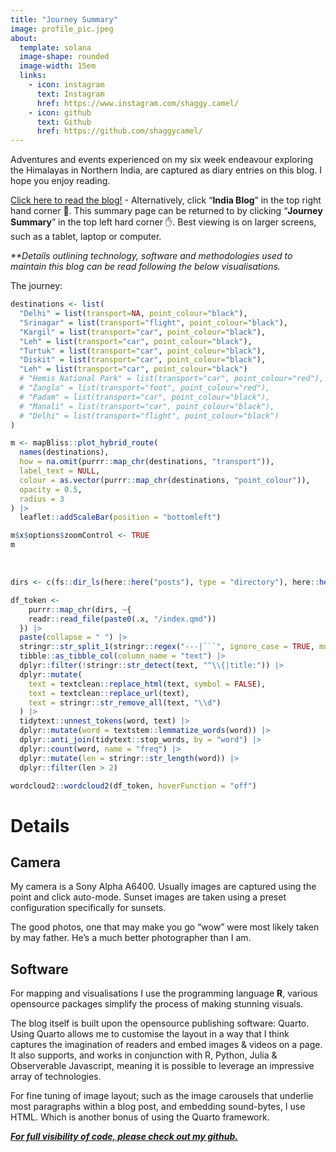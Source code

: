 ```yaml
---
title: "Journey Summary"
image: profile_pic.jpeg
about: 
  template: solana
  image-shape: rounded
  image-width: 15em
  links:
    - icon: instagram
      text: Instagram
      href: https://www.instagram.com/shaggy.camel/
    - icon: github
      text: Github
      href: https://github.com/shaggycamel/
---
```


Adventures and events experienced on my six week endeavour exploring the Himalayas in Northern India, are captured as diary entries on this blog. I hope you enjoy reading.

[[Click here to read the blog!]{.underline}](https://shaggycamel-indiablog24.netlify.app/blog.html) - Alternatively, click "**India Blog**" in the top right hand corner 🤚. This summary page can be returned to by clicking "**Journey Summary**" in the top left hard corner ✋. Best viewing is on larger screens, such as a tablet, laptop or computer.

*\*\*Details outlining technology, software and methodologies used to maintain this blog can be read following the below visualisations.*

The journey:

```r
destinations <- list(
  "Delhi" = list(transport=NA, point_colour="black"),
  "Srinagar" = list(transport="flight", point_colour="black"),
  "Kargil" = list(transport="car", point_colour="black"),
  "Leh" = list(transport="car", point_colour="black"),
  "Turtuk" = list(transport="car", point_colour="black"),
  "Diskit" = list(transport="car", point_colour="black"),
  "Leh" = list(transport="car", point_colour="black")
  # "Hemis National Park" = list(transport="car", point_colour="red"),
  # "Zangla" = list(transport="foot", point_colour="red"),
  # "Padam" = list(transport="car", point_colour="black"),
  # "Manali" = list(transport="car", point_colour="black"),
  # "Delhi" = list(transport="flight", point_colour="black")
)

m <- mapBliss::plot_hybrid_route(
  names(destinations),
  how = na.omit(purrr::map_chr(destinations, "transport")),
  label_text = NULL,
  colour = as.vector(purrr::map_chr(destinations, "point_colour")),
  opacity = 0.5,
  radius = 3
) |>
  leaflet::addScaleBar(position = "bottomleft")

m$x$options$zoomControl <- TRUE
m
```

<br>

```r

dirs <- c(fs::dir_ls(here::here("posts"), type = "directory"), here::here())

df_token <- 
    purrr::map_chr(dirs, ~{
    readr::read_file(paste0(.x, "/index.qmd"))
  }) |> 
  paste(collapse = " ") |> 
  stringr::str_split_1(stringr::regex("---|```", ignore_case = TRUE, multiline = TRUE, dotall = TRUE)) |> 
  tibble::as_tibble_col(column_name = "text") |> 
  dplyr::filter(!stringr::str_detect(text, "^\\{|title:")) |> 
  dplyr::mutate(
    text = textclean::replace_html(text, symbol = FALSE),
    text = textclean::replace_url(text),
    text = stringr::str_remove_all(text, "\\d")
  ) |> 
  tidytext::unnest_tokens(word, text) |> 
  dplyr::mutate(word = textstem::lemmatize_words(word)) |> 
  dplyr::anti_join(tidytext::stop_words, by = "word") |> 
  dplyr::count(word, name = "freq") |> 
  dplyr::mutate(len = stringr::str_length(word)) |> 
  dplyr::filter(len > 2)

wordcloud2::wordcloud2(df_token, hoverFunction = "off")
```

# Details

## Camera

My camera is a Sony Alpha A6400. Usually images are captured using the point and click auto-mode. Sunset images are taken using a preset configuration specifically for sunsets.

The good photos, one that may make you go "wow" were most likely taken by may father. He's a much better photographer than I am.

## Software

For mapping and visualisations I use the programming language **R**, various opensource packages simplify the process of making stunning visuals.

The blog itself is built upon the opensource publishing software: Quarto. Using Quarto allows me to customise the layout in a way that I think captures the imagination of readers and embed images & videos on a page. It also supports, and works in conjunction with R, Python, Julia & Observerable Javascript, meaning it is possible to leverage an impressive array of technologies.

For fine tuning of image layout; such as the image carousels that underlie most paragraphs within a blog post, and embedding sound-bytes, I use HTML. Which is another bonus of using the Quarto framework.

[***For full visibility of code, please check out my github.***](https://github.com/shaggycamel/india_blog_24)
